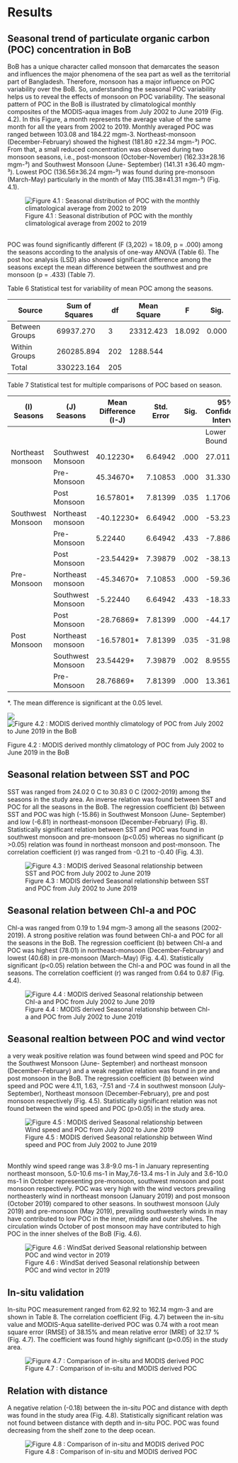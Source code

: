 # Results

## Seasonal trend of particulate organic carbon (POC) concentration in BoB

BoB has a unique character called monsoon that demarcates the season and influences the major phenomena of the sea part as well as the territorial part of Bangladesh. Therefore, monsoon has a major influence on POC variability over the BoB. So, understanding the seasonal POC variability helps us to reveal the effects of monsoon on POC variability. The seasonal pattern of POC in the BoB is illustrated by climatological monthly composites of the MODIS-aqua images from July 2002 to June 2019 (Fig. 4.2). In this Figure, a month represents the average value of the same month for all the years from 2002 to 2019. Monthly averaged POC was ranged between 103.08 and 184.22 mgm-3. Northeast-monsoon (December-February) showed the highest (181.80 ±22.34 mgm-³) POC. From that, a small reduced concentration was observed during two monsoon seasons, i.e., post-monsoon (October-November) (162.33±28.16 mgm-³) and Southwest Monsoon (June- September) (141.31 ±36.40 mgm-³). Lowest POC (136.56±36.24 mgm-³) was found during pre-monsoon (March-May) particularly in the month of May (115.38±41.31 mgm-³) (Fig. 4.1).

![Figure 4.1 : Seasonal distribution of POC with the monthly climatological average from 2002 to 2019 ](graphics/result-1.jpg)


<br>
POC was found significantly different (F (3,202) = 18.09, p = .000) among the seasons according to the analysis of one-way ANOVA (Table 6). The post hoc analysis (LSD) also showed significant difference among the seasons except the mean difference between the southwest and pre monsoon (p = .433) (Table 7).

Table 6 Statistical test for variability of mean POC among the seasons.


| Source           | Sum of Squares | df | Mean Square | F      | Sig.  |
|------------------|----------------|----|-------------|--------|-------|
| Between Groups   | 69937.270      | 3  | 23312.423   | 18.092 | 0.000 |
| Within Groups    | 260285.894     | 202| 1288.544    |        |       |
| Total            | 330223.164     | 205|             |        |       |


Table 7 Statistical test for multiple comparisons of POC based on season.


| (I) Seasons          | (J) Seasons         | Mean Difference (I-J) | Std. Error | Sig.  | 95% Confidence Interval |
|----------------------|---------------------|-----------------------|------------|-------|--------------------------|
|                      |                     |                       |            |       | Lower Bound              | Upper Bound              |
| Northeast monsoon    | Southwest Monsoon   | 40.12230*             | 6.64942    | .000  | 27.0111                  | 53.2335                  |
|                      | Pre-Monsoon         | 45.34670*             | 7.10853    | .000  | 31.3303                  | 59.3631                  |
|                      | Post Monsoon        | 16.57801*             | 7.81399    | .035  | 1.1706                   | 31.9855                  |
| Southwest Monsoon    | Northeast monsoon   | -40.12230*            | 6.64942    | .000  | -53.2335                 | -27.0111                 |
|                      | Pre-Monsoon         | 5.22440               | 6.64942    | .433  | -7.8868                  | 18.3356                  |
|                      | Post Monsoon        | -23.54429*            | 7.39879    | .002  | -38.1331                 | -8.9555                  |
| Pre-Monsoon          | Northeast monsoon   | -45.34670*            | 7.10853    | .000  | -59.3631                 | -31.3303                 |
|                      | Southwest Monsoon   | -5.22440              | 6.64942    | .433  | -18.3356                 | 7.8868                   |
|                      | Post Monsoon        | -28.76869*            | 7.81399    | .000  | -44.1761                 | -13.3612                 |
| Post Monsoon         | Northeast monsoon   | -16.57801*            | 7.81399    | .035  | -31.9855                 | -1.1706                  |
|                      | Southwest Monsoon   | 23.54429*             | 7.39879    | .002  | 8.9555                   | 38.1331                  |
|                      | Pre-Monsoon         | 28.76869*             | 7.81399    | .000  | 13.3612                  | 44.1761                  |

*. The mean difference is significant at the 0.05 level.



![](graphics/result_2.png)
![Figure 4.2 : MODIS derived monthly climatology of POC from July 2002 to June 2019 in the BoB ](graphics/pic_3.png)


Figure 4.2 : MODIS derived monthly climatology of POC from July 2002 to June 2019 in the BoB


## Seasonal relation between SST and POC

SST was ranged from 24.02 0 C to 30.83 0 C (2002-2019) among the seasons in the study area. An inverse relation was found between SST and POC for all the seasons in the BoB. The regression coefficient (b) between SST and POC was high (-15.86) in Southwest Monsoon (June- September) and low (-6.81) in northeast-monsoon (December-February) (Fig. 8). Statistically significant relation between SST and POC was found in southwest monsoon and pre-monsoon (p<0.05) whereas no significant (p >0.05) relation was found in northeast monsoon and post-monsoon. The correlation coefficient (r) was ranged from -0.21 to -0.40 (Fig. 4.3).


![Figure 4.3 : MODIS derived Seasonal relationship between SST and POC from July 2002 to June 2019 ](graphics/result_4.png)

## Seasonal relation between Chl-a and POC

Chl-a was ranged from 0.19 to 1.94 mgm-3 among all the seasons (2002-2019). A strong positive relation was found between Chl-a and POC for all the seasons in the BoB. The regression coefficient (b) between Chl-a and POC was highest (78.01) in northeast-monsoon (December-February) and lowest (40.68) in pre-monsoon (March-May) (Fig. 4.4). Statistically significant (p<0.05) relation between the Chl-a and POC was found in all the seasons. The correlation coefficient (r) was ranged from 0.64 to 0.87 (Fig. 4.4).

![Figure 4.4 : MODIS derived Seasonal relationship between Chl-a and POC from July 2002 to June 2019 ](graphics/Picture4.png)


## Seasonal realtion between  POC and wind vector 

a very weak positive relation was found between wind speed and POC for the Southwest Monsoon (June- September) and northeast monsoon (December-February) and a weak negative relation was found in pre and post monsoon in the BoB. The regression coefficient (b) between wind speed and POC were 4.11, 1.63, -7.51 and -7.4 in southwest monsoon (July-September), Northeast monsoon (December-February), pre and post monsoon respectively (Fig. 4.5). Statistically significant relation was not found between the wind speed and POC (p>0.05) in the study area. 

![Figure 4.5 : MODIS derived Seasonal relationship between Wind speed and POC from July 2002 to June 2019](graphics/fig_4_4.png)

<br>
Monthly wind speed range was 3.8-9.0 ms-1 in January representing northeast monsoon, 5.0-10.6 ms-1 in May,7.6-13.4 ms-1 in July and 3.6-10.0 ms-1 in October representing pre-monsoon, southwest monsoon and post monsoon respectively.  POC was very high with the wind vectors prevailing northeasterly wind in northeast monsoon (January 2019) and post monsoon (October 2019) compared to other seasons. In southwest monsoon (July 2019) and pre-monsoon (May 2019), prevailing southwesterly winds in may have contributed to low POC in the inner, middle and outer shelves. The circulation winds October of post monsoon may have contributed to high POC in the inner shelves of the BoB (Fig. 4.6).  

![Figure 4.6 : WindSat derived Seasonal relationship between POC and wind vector in 2019 ](graphics/fig_4_6.png)


## In-situ validation

In-situ POC measurement ranged from 62.92 to 162.14 mgm-3 and are shown in Table 8. The correlation coefficient (Fig. 4.7) between the in-situ value and MODIS-Aqua satellite-derived POC was 0.74 with a root mean square error (RMSE) of 38.15% and mean relative error (MRE) of 32.17 % (Fig. 4.7). The coefficient was found highly significant (p<0.05) in the study area. 

![Figure 4.7 : Comparison of in-situ and MODIS derived POC ](graphics/fig4_7.png)

## Relation with distance 
A negative relation (-0.18) between the in-situ POC and distance with depth was found in the study area (Fig. 4.8). Statistically significant relation was not found between distance with depth and in-situ POC. POC was found decreasing from the shelf zone to the deep ocean.

![Figure 4.8 : Comparison of in-situ and MODIS derived POC ](graphics/fig4_8.png)